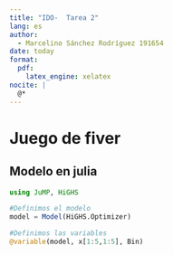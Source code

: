 ```yaml
---
title: "IDO-  Tarea 2"
lang: es
author: 
  - Marcelino Sánchez Rodríguez 191654
date: today
format:
  pdf:
    latex_engine: xelatex
nocite: |
  @*
---
```

\newpage
# Juego de fiver

## Modelo en julia

```julia
using JuMP, HiGHS

#Definimos el modelo
model = Model(HiGHS.Optimizer)

#Definimos las variables
@variable(model, x[1:5,1:5], Bin)

```